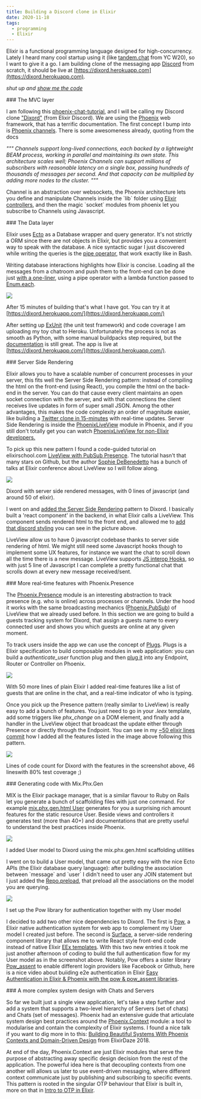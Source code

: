 ```yaml
---
title: Building a Discord clone in Elixir
date: 2020-11-18
tags:
  - programming
  - Elixir
---
```


Elixir is a functional programming language designed for high-concurrency. Lately I heard many cool startup using it (like [tandem.chat](https://www.tandem.chat) from YC W20), so I want to give it a go. I am building clone of the messaging app [Discord](https://discordapp.com/) from scratch, it should be live at [https://dixord.herokuapp.com](https://dixord.herokuapp.com).

_shut up and [show me the code](https://github.com/SolbiatiAlessandro/dixord)_

\### The MVC layer

I am following this [phoenix-chat-tutorial](https://github.com/dwyl/phoenix-chat-example), and I will be calling my Discord clone ["Dixord"](https://github.com/SolbiatiAlessandro/dixord) (from Elixir Discord). We are using the [Phoenix](https://www.phoenixframework.org/) web framework, that has a terrific documentation. The first concept I bump into is [Phoenix channels](https://hexdocs.pm/phoenix/channels.html). There is some awesomeness already, quoting from the docs

_""" Channels support long-lived connections, each backed by a lightweight BEAM process, working in parallel and maintaining its own state. This architecture scales well; Phoenix Channels can support millions of subscribers with reasonable latency on a single box, passing hundreds of thousands of messages per second. And that capacity can be multiplied by adding more nodes to the cluster. """_

Channel is an abstraction over websockets, the Phoenix architecture lets you define and manipulate Channels inside the \`lib\` folder using [Elixir controllers](https://github.com/dwyl/phoenix-chat-example/blob/fb02977db7a0e749a6eb5212749ae4df190f6b01/lib/chat_web/channels/user_socket.ex#L5), and then the magic \`socket\` modules from phoenix let you subscribe to Channels using Javascript.

\### The Data layer

Elixir uses [Ecto](https://hexdocs.pm/ecto/getting-started.html) as a Database wrapper and query generator. It's not strictly a ORM since there are not objects in Elixir, but provides you a convenient way to speak with the database. A nice syntactic sugar I just discovered while writing the queries is the [pipe operator](https://elixirschool.com/en/lessons/basics/pipe-operator/), that work exactly like in Bash.

Writing database interactions highlights how Elixir is concise. Loading all the messages from a chatroom and push them to the front-end can be done just [with a one-liner](https://github.com/SolbiatiAlessandro/dixord/blob/1f784bd928efed2ae860c1af23da3f2db35d2c70/dixord/lib/dixord_web/channels/room_channel.ex#L27), using a pipe operator with a lambda function passed to [Enum.each](https://hexdocs.pm/elixir/Enum.html).

![](https://lessandro.herokuapp.com/static/imgs/dixord-1.png)

After 15 minutes of building that's what I have got. You can try it at [https://dixord.herokuapp.com/](https://dixord.herokuapp.com/)

After setting up [ExUnit](https://hexdocs.pm/ex_unit/ExUnit.html) (the unit test framework) and code coverage I am uploading my toy chat to Heroku. Unfortunately the process is not as smooth as Python, with some manual buildpacks step required, but the [documentation](https://hexdocs.pm/phoenix/heroku.html) is still great. The app is live at [https://dixord.herokuapp.com/](https://dixord.herokuapp.com/).

\### Server Side Rendering

Elixir allows you to have a scalable number of concurrent processes in your server, this fits well the Server Side Rendering pattern: instead of compiling the html on the front-end (using React), you compile the html on the back-end in the server. You can do that cause every client maintains an open socket connection with the server, and with that connections the client receives live updates in form of super small JSON. Among the other advantages, this makes the code complexity an order of magnitude easier, like building a [Twitter clone in 15-minutes](https://www.youtube.com/watch?v=MZvmYaFkNJI) with real-time updates. Server Side Rendering is inside the [PhoenixLiveView](https://hexdocs.pm/phoenix_live_view/Phoenix.LiveView.html) module in Phoenix, and if you still don't totally get you can watch [PhoenixLiveView for non-Elixir developers.](https://www.youtube.com/watch?v=U_Pe8Ru06fM)

To pick up this new pattern I found a code-guided tutorial on elixirschool.com [LiveView with PubSub Presence](https://elixirschool.com/blog/live-view-with-presence/). The tutorial hasn't that many stars on Github, but the author [Sophie DeBenedetto](http://sophiedebenedetto.nyc/) has a bunch of talks at Elixir conference about LiveView so I will follow along.

![](https://lessandro.herokuapp.com/static/imgs/dixord-2.png)

Dixord with server side rendered messages, with 0 lines of javascript (and around 50 of elixir).

I went on and [added the Server Side Rendering](https://github.com/SolbiatiAlessandro/dixord/blob/44e04cf6567ca3ff2cf395316f5fddb19adf3c29/lib/dixord_web/live/chat_live_view.ex) pattern to Dixord. I basically built a 'react component' in the backend, in what Elixir calls a LiveView. This component sends rendered html to the front end, and allowed me to [add that discord styling](https://github.com/SolbiatiAlessandro/dixord/commit/e4748b219ad376b60f672d5369fa6087810fde42) you can see in the picture above.

LiveView allow us to have 0 javascript codebase thanks to server side rendering of html. We might still need some Javascript hooks though to implement some UX features, for instance we want the chat to scroll down all the time there is a new message. LiveView supports [JS interop Hooks](https://hexdocs.pm/phoenix_live_view/Phoenix.LiveView.html#module-js-interop-and-client-controlled-dom), so with just 5 line of Javascript I can complete a pretty functional chat that scrolls down at every new message received/sent.

\### More real-time features with Phoenix.Presence

The [Phoenix.Presence](https://hexdocs.pm/phoenix/Phoenix.Presence.html) module is an interesting abstraction to track presence (e.g. who is online) across processes or channels. Under the hood it works with the same broadcasting mechanics ([Phoenix.PubSub](https://hexdocs.pm/phoenix_pubsub/2.0.0/Phoenix.PubSub.html)) of LiveView that we already used before. In this section we are going to build a guests tracking system for Dixord, that assign a guests name to every connected user and shows you which guests are online at any given moment.

To track users inside the app we can use the concept of [Plugs](https://hexdocs.pm/plug/readme.html). Plugs is a Elixir specification to build composable modules in web application: you can build a _authenticate\_user_ function plug and then [plug it](https://hexdocs.pm/phoenix/plug.html#content) into any Endpoint, Router or Controller on Phoenix.

![](https://lessandro.herokuapp.com/static/imgs/dixord-3.png)

With 50 more lines of plain Elixir I added real-time features like a list of guests that are online in the chat, and a real-time indicator of who is typing.

Once you pick up the Presence pattern (really similar to LiveView) is really easy to add a bunch of features. You just need to go in your _.leex_ template, add some triggers like _phx\_change_ on a DOM element, and finally add a handler in the LiveView object that broadcast the update either through Presence or directly through the Endpoint. You can see in my [~50 elixir lines commit](https://github.com/SolbiatiAlessandro/dixord/commit/c3326ee7d41f5f8cc623d4e537210d7789aaaa85) how I added all the features listed in the image above following this pattern.

![](https://lessandro.herokuapp.com/static/imgs/dixord-4.png)

Lines of code count for Dixord with the features in the screenshot above, 46 lineswith 80% test coverage ;)

\### Generating code with Mix.Phx.Gen

MIX is the Elixir package manager, that is a similar flavour to Ruby on Rails let you generate a bunch of scaffolding files with just one command. For example [mix.phx.gen.html User](https://hexdocs.pm/phoenix/Mix.Tasks.Phx.Gen.Html.html) generates for you a surprising rich amount features for the static resource User. Beside views and controllers it generates test (more than 40+) and documentations that are pretty useful to understand the best practices inside Phoenix.

![](https://lessandro.herokuapp.com/static/imgs/dixord-5.png)

I added User model to Dixord using the mix.phx.gen.html scaffolding utilities

I went on to build a User model, that came out pretty easy with the nice Ecto APIs (the Elixir database query language): after building the association between \`message\` and \`user\` I didn't need to user any JOIN statement but I just added the [Repo.preload](https://hexdocs.pm/ecto/Ecto.Query.html#preload/3), that preload all the associations on the model you are querying.

![](https://lessandro.herokuapp.com/static/imgs/dixord-6.png)

I set up the Pow library for authentication together with my User model

I decided to add two other nice dependencies to Dixord. The first is [Pow](https://github.com/danschultzer/pow), a Elixir native authentication system for web app to complement my User model I created just before. The second is [Surface](https://github.com/msaraiva/surface), a server-side rendering component library that allows me to write React style front-end code instead of native Elixir [EEx templates](https://hexdocs.pm/eex/EEx.html). With this two new entries it took me just another afternoon of coding to build the full authentication flow for my User model as in the screenshot above. Notably, Pow offers a sister library [Pow\_assent](https://github.com/pow-auth/assent) to enable different login providers like Facebook or Github, here is a nice video about buiiding e2e authentication in Elixir [Easy Authentication in Elixir & Phoenix with the pow & pow\_assent libraries](https://www.youtube.com/watch?v=hnD0Z0LGMIk).

\### A more complex system design with Chats and Servers

So far we built just a single view application, let's take a step further and add a system that supports a two-level hierarchy of Servers (set of chats) and Chats (set of messages). Phoenix had an extensive guide that articulate system design best practices around the [Phoenix.Context](https://hexdocs.pm/phoenix/contexts.html) module: a tool to modularise and contain the complexity of Elixir systems. I found a nice talk if you want to dig more in to this: [Building Beautiful Systems With Phoenix Contexts and Domain-Driven Design](https://www.youtube.com/watch?v=5MBGDM8xSQg) from ElixirDaze 2018.

At end of the day, Phoenix.Context are just Elixir modules that serve the purpose of abstracting away specific design decision from the rest of the application. The powerful idea here is that decoupling contexts from one another will allows us later to use event-driven messaging, where different context communicate just by publishing and subscribing to specific events. This pattern is rooted in the singular OTP behaviour that Elixir is built in, more on that in [Intro to OTP in Elixir](https://www.youtube.com/watch?v=CJT8wPnmjTM).